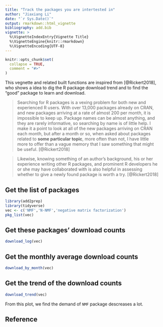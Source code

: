 ```yaml
---
title: "Track the packages you are intertested in"
author: "Jiaxiang Li"
date: "`r Sys.Date()`"
output: rmarkdown::html_vignette
bibliography: add.bib
vignette: >
  %\VignetteIndexEntry{Vignette Title}
  %\VignetteEngine{knitr::rmarkdown}
  %\VignetteEncoding{UTF-8}
---
```


```r
knitr::opts_chunk$set(
  collapse = TRUE,
  comment = "#>"
)
```

This vegnette and related built functions are inspired from [@Rickert2018], who shows a idea to dig the R package download trend and to find the "good" package to learn and download.

>
Searching for R packages is a vexing problem for both new and experienced R users. With over 13,000 packages already on CRAN, and new packages arriving at a rate of almost 200 per month, it is impossible to keep up. Package names can be almost anything, and they are rarely informative, so searching by name is of little help. I make it a point to look at all of the new packages arriving on CRAN each month, but after a month or so, when asked about packages related to **some particular topic**, more often than not, I have little more to offer than a vague memory that I saw something that might be useful.
[@Rickert2018]

>
Likewise, knowing something of an author’s background, his or her experience writing other R packages, and prominent R developers he or she may have collaborated with is also helpful in assessing whether to give a newly found package is worth a try.
[@Rickert2018]

## Get the list of packages

```r
library(add2prep)
library(tidyverse)
vec <- c('NMF','N-NMF','negative matrix factorization')
pkg_list(vec)
```

## Get these packages' download counts

```r
download_log(vec)
```

## Get the monthly average download counts

```r
download_by_month(vec)
```

## Get the trend of the download counts

```r
download_trend(vec)
```

From this plot, we find the demand of `NMF` package descreases a lot.

## Reference {-}
